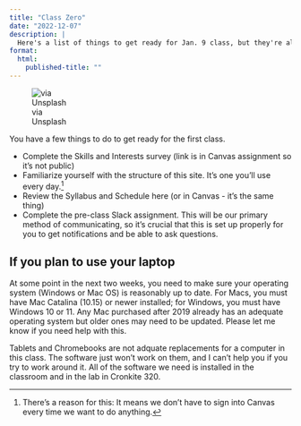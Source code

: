 ```yaml
---
title: "Class Zero"
date: "2022-12-07"
description: |
  Here's a list of things to get ready for Jan. 9 class, but they're also in Canvas if you prefer to use that method.
format: 
  html: 
    published-title: ""
---
```



::: {.g-col-3 .figure-img .img-fluid .float-end .ms-2 .me-4 style="--bs-gap: 1rem;width:30%"}
![via Unsplash](../assets/img/thumbnail.jpg){fig-alt="Picture of desk"}
::: 

You have a few things to do to get ready for the first class. 

* Complete the Skills and Interests survey  (link is in Canvas assignment so it's not public)
* Familiarize yourself with the structure of this site. It's one you'll use every day.^[There's a reason for this: It means we don't have to sign into Canvas every time we want to do anything.] 
* Review the Syllabus and Schedule here (or in Canvas - it's the same thing)
* Complete the pre-class Slack assignment. This will be our primary method of communicating, so it's crucial that this is set up properly for you to get notifications and be able to ask questions. 

::: {.callout-warning}
## If you plan to use your laptop

At some point in the next two weeks, you need to make sure your operating system (Windows or Mac OS) is reasonably up to date. For Macs, you must have Mac Catalina (10.15) or newer installed; for Windows, you must have Windows 10 or 11. Any Mac purchased after 2019 already has an adequate operating system but older ones may need to be updated. Please let me know if you need help with this.

Tablets and Chromebooks are not adquate replacements for a computer in this class. The software just won't work on them, and I can't help you if you try to work around it. All of the software we need is installed in the classroom and in the lab in Cronkite 320.
:::



